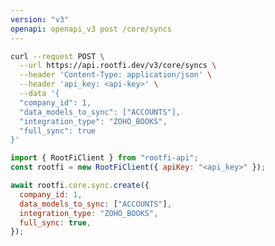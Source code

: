 ```yaml
---
version: "v3"
openapi: openapi_v3 post /core/syncs
---
```


<RequestExample>

```bash cURL
curl --request POST \
  --url https://api.rootfi.dev/v3/core/syncs \
  --header 'Content-Type: application/json' \
  --header 'api_key: <api-key>' \
  --data '{
  "company_id": 1,
  "data_models_to_sync": ["ACCOUNTS"],
  "integration_type": "ZOHO_BOOKS",
  "full_sync": true
}'
```

```javascript NodeJS
import { RootFiClient } from "rootfi-api";
const rootfi = new RootFiClient({ apiKey: "<api_key>" });

await rootfi.core.sync.create({
  company_id: 1,
  data_models_to_sync: ["ACCOUNTS"],
  integration_type: "ZOHO_BOOKS",
  full_sync: true,
});
```

</RequestExample>
